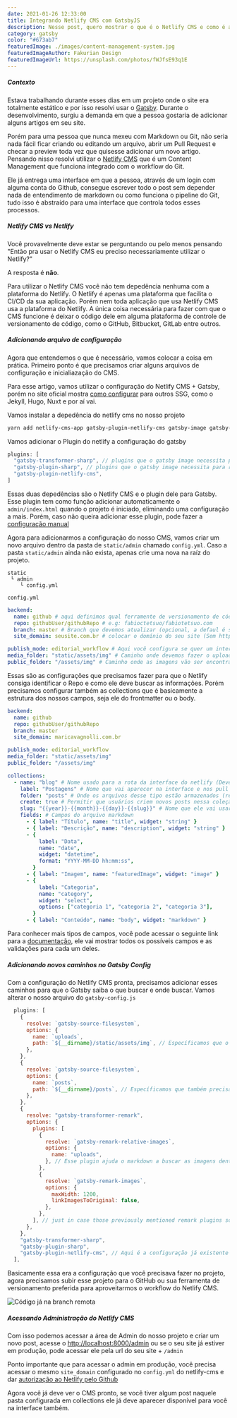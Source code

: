 ```yaml
---
date: 2021-01-26 12:33:00
title: Integrando Netlify CMS com GatsbyJS
description: Nesse post, quero mostrar o que é o Netlify CMS e como é a sua integração com Gatsby.
category: gatsby
color: "#673ab7"
featuredImage: ./images/content-management-system.jpg
featuredImageAuthor: Fakurian Design
featuredImageUrl: https://unsplash.com/photos/fWJfsE93q1E
---
```


##### Contexto

Estava trabalhando durante esses dias em um projeto onde o site era totalmente estático e por isso resolvi usar o [Gatsby](https://www.gatsbyjs.com/). Durante o desenvolvimento, surgiu a demanda em que a pessoa gostaria de adicionar alguns artigos em seu site.

Porém para uma pessoa que nunca mexeu com Markdown ou Git, não seria nada fácil ficar criando ou editando um arquivo, abrir um Pull Request e checar a preview toda vez que quisesse adicionar um novo artigo. Pensando nisso resolvi utilizar o [Netlify CMS](https://www.netlifycms.org/) que é um Content Management que funciona integrado com o workflow do Git.

Ele já entrega uma interface em que a pessoa, através de um login com alguma conta do Github, consegue escrever todo o post sem depender nada de entendimento de markdown ou como funciona o pipeline do Git, tudo isso é abstraído para uma interface que controla todos esses processos.

##### Netlify CMS vs Netlify

Você provavelmente deve estar se perguntando ou pelo menos pensando "Então pra usar o Netlify CMS eu preciso necessariamente utilizar o Netlify?"

A resposta é **não**.

Para utilizar o Netlify CMS você não tem depedência nenhuma com a plataforma do Netlify. O Netlify é apenas uma plataforma que facilita o CI/CD da sua aplicação.
Porém nem toda aplicação que usa Netlify CMS usa a plataforma do Netlify. A única coisa necessária para fazer com que o CMS funcione é deixar o código dele em alguma plataforma de controle de versionamento de código, como o GitHub, Bitbucket, GitLab entre outros.

##### Adicionando arquivo de configuração

Agora que entendemos o que é necessário, vamos colocar a coisa em prática. Primeiro ponto é que precisamos criar alguns arquivos de configuração e inicialiazação do CMS.

Para esse artigo, vamos utilizar o configuração do Netlify CMS + Gatsby, porém no site oficial mostra [como configurar](https://www.netlifycms.org/docs/add-to-your-site/) para outros SSG, como o Jekyll, Hugo, Nuxt e por aí vai.

Vamos instalar a depedência do netlify cms no nosso projeto

```sh
yarn add netlify-cms-app gatsby-plugin-netlify-cms gatsby-image gatsby-transformer-sharp gatsby-plugin-sharp gatsby-remark-images gatsby-remark-relative-images

```

Vamos adicionar o Plugin do netlify a configuração do gatsby

```js
plugins: [
  "gatsby-transformer-sharp", // plugins que o gatsby image necessita para renderizar a imagem do post
  "gatsby-plugin-sharp", // plugins que o gatsby image necessita para renderizar a imagem do post
  "gatsby-plugin-netlify-cms",
]
```

Essas duas depedências são o Netlify CMS e o plugin dele para Gatsby. Esse plugin tem como função adicionar automaticamente o `admin/index.html` quando o projeto é iniciado, eliminando uma configuração a mais. Porém, caso não queira adicionar esse plugin, pode fazer a [configuração manual](https://www.netlifycms.org/docs/add-to-your-site/#app-file-structure)

Agora para adicionarmos a configuração do nosso CMS, vamos criar um novo arquivo dentro da pasta de `static/admin` chamado `config.yml`. Caso a pasta `static/admin` ainda não exista, apenas crie uma nova na raíz do projeto.

```
static
 └ admin
    └ config.yml

```

`config.yml`

```yml
backend:
  name: github # aqui definimos qual ferramente de versionamento de código usamos
  repo: githubUser/githubRepo # e.g: fabioctetsuo/fabiotetsuo.com
  branch: master # Branch que devemos atualizar (opcional, a defaul é sempre a master)
  site_domain: seusite.com.br # colocar o domínio do seu site (Sem https://www)

publish_mode: editorial_workflow # Aqui você configura se quer um interface de draft, review e aprovação do post (Esse campo funciona com o GitHub! Bitbucket e GitLab estão em Beta ainda)
media_folder: "static/assets/img" # Caminho onde devemos fazer o upload das imagens (Relativo a raíz do projeto).
public_folder: "/assets/img" # Caminho onde as imagens vão ser encontradas no site publicado
```

Essas são as configurações que precisamos fazer para que o Netlify consiga identificar o Repo e como ele deve buscar as informações. Porém precisamos configurar também as collections que é basicamente a estrutura dos nossos campos, seja ele do frontmatter ou o body.

```yml
backend:
  name: github
  repo: githubUser/githubRepo
  branch: master
  site_domain: maricavagnolli.com.br

publish_mode: editorial_workflow
media_folder: "static/assets/img"
public_folder: "/assets/img"

collections:
  - name: "blog" # Nome usado para a rota da interface do netlify (Deve ser única!) e.g., /admin/collections/blog
    label: "Postagens" # Nome que vai aparecer na interface e nos pull requests
    folder: "posts" # Onde os arquivos desse tipo estão armazenados (relativo a raíz do projeto)
    create: true # Permitir que usuários criem novos posts nessa coleção
    slug: "{{year}}-{{month}}-{{day}}-{{slug}}" # Nome que ele vai usar para criar o slug do arquivo, e.g., YYYY-MM-DD-title.md
    fields: # Campos do arquivo markdown
      - { label: "Título", name: "title", widget: "string" }
      - { label: "Descrição", name: "description", widget: "string" }
      - {
          label: "Data",
          name: "date",
          widget: "datetime",
          format: "YYYY-MM-DD hh:mm:ss",
        }
      - { label: "Imagem", name: "featuredImage", widget: "image" }
      - {
          label: "Categoria",
          name: "category",
          widget: "select",
          options: ["categoria 1", "categoria 2", "categoria 3"],
        }
      - { label: "Conteúdo", name: "body", widget: "markdown" }
```

Para conhecer mais tipos de campos, você pode acessar o seguinte link para a [documentação](https://www.netlifycms.org/docs/widgets/), ele vai mostrar todos os possíveis campos e as validações para cada um deles.

##### Adicionando novos caminhos no Gatsby Config

Com a configuração do Netlify CMS pronta, precisamos adicionar esses caminhos para que o Gatsby saiba o que buscar e onde buscar.
Vamos alterar o nosso arquivo do `gatsby-config.js`

```js
  plugins: [
    {
      resolve: `gatsby-source-filesystem`,
      options: {
        name: `uploads`,
        path: `${__dirname}/static/assets/img`, // Específicamos que o Gatsby precisa buscar os arquivos da pasta dos assets
      },
    },
    {
      resolve: `gatsby-source-filesystem`,
      options: {
        name: `posts`,
        path: `${__dirname}/posts`, // Específicamos que também precisa buscar os posts do filesystem
      },
    },
    {
      resolve: "gatsby-transformer-remark",
      options: {
        plugins: [
          {
            resolve: `gatsby-remark-relative-images`,
            options: {
              name: "uploads",
            }, // Esse plugin ajuda o markdown a buscar as imagens dentro da pasta de static, sem ele, ele não consegue pegar a imagem com o caminho relativo
          },
          {
            resolve: `gatsby-remark-images`,
            options: {
              maxWidth: 1200,
              linkImagesToOriginal: false,
            },
          },
        ], // just in case those previously mentioned remark plugins sound cool :)
      },
    },
    "gatsby-transformer-sharp",
    "gatsby-plugin-sharp",
    "gatsby-plugin-netlify-cms", // Aqui é a configuração já existente do plugin do Netlify CMS, pode ser deixada por último
  ],
```

Basicamente essa era a configuração que você precisava fazer no projeto, agora precisamos subir esse projeto para o GitHub ou sua ferramenta de versionamento preferida para aproveitarmos o workflow do Netlify CMS.

![Código já na branch remota](./images/codigo-github.png)

##### Acessando Administração do Netlify CMS

Com isso podemos acessar a área de Admin do nosso projeto e criar um novo post, acesse o [http://localhost:8000/admin](http://localhost:8000/admin) ou se o seu site já estiver em produção, pode acessar ele pela url do seu site + `/admin`

Ponto importante que para acessar o admin em produção, você precisa acessar o mesmo `site_domain` configurado no `config.yml` do netlify-cms e dar [autorização ao Netlify pelo Github](https://marciofrancalima.com.br/blog/netlify-cms-configurando-acesso-ao-dashboard-em-modo-produ%C3%A7%C3%A3o/)

Agora você já deve ver o CMS pronto, se você tiver algum post naquele pasta configurada em collections ele já deve aparecer disponível para você na interface também.
